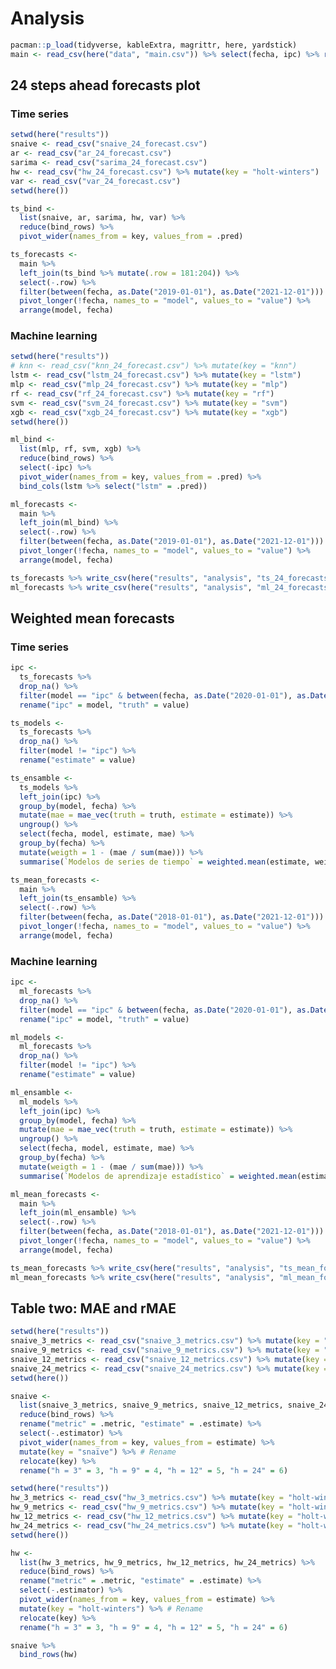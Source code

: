 # Analysis

```r
pacman::p_load(tidyverse, kableExtra, magrittr, here, yardstick)
main <- read_csv(here("data", "main.csv")) %>% select(fecha, ipc) %>% rowid_to_column(".row")
```

## 24 steps ahead forecasts plot

### Time series

```r
setwd(here("results"))
snaive <- read_csv("snaive_24_forecast.csv")
ar <- read_csv("ar_24_forecast.csv")
sarima <- read_csv("sarima_24_forecast.csv")
hw <- read_csv("hw_24_forecast.csv") %>% mutate(key = "holt-winters")
var <- read_csv("var_24_forecast.csv") 
setwd(here())
```

```r
ts_bind <- 
  list(snaive, ar, sarima, hw, var) %>% 
  reduce(bind_rows) %>% 
  pivot_wider(names_from = key, values_from = .pred)

ts_forecasts <- 
  main %>% 
  left_join(ts_bind %>% mutate(.row = 181:204)) %>% 
  select(-.row) %>% 
  filter(between(fecha, as.Date("2019-01-01"), as.Date("2021-12-01"))) %>% 
  pivot_longer(!fecha, names_to = "model", values_to = "value") %>% 
  arrange(model, fecha)
```

### Machine learning

```r
setwd(here("results"))
# knn <- read_csv("knn_24_forecast.csv") %>% mutate(key = "knn")
lstm <- read_csv("lstm_24_forecast.csv") %>% mutate(key = "lstm")
mlp <- read_csv("mlp_24_forecast.csv") %>% mutate(key = "mlp")
rf <- read_csv("rf_24_forecast.csv") %>% mutate(key = "rf")
svm <- read_csv("svm_24_forecast.csv") %>% mutate(key = "svm")
xgb <- read_csv("xgb_24_forecast.csv") %>% mutate(key = "xgb")
setwd(here())
```

```r
ml_bind <- 
  list(mlp, rf, svm, xgb) %>% 
  reduce(bind_rows) %>% 
  select(-ipc) %>% 
  pivot_wider(names_from = key, values_from = .pred) %>% 
  bind_cols(lstm %>% select("lstm" = .pred))

ml_forecasts <- 
  main %>% 
  left_join(ml_bind) %>% 
  select(-.row) %>% 
  filter(between(fecha, as.Date("2019-01-01"), as.Date("2021-12-01"))) %>% 
  pivot_longer(!fecha, names_to = "model", values_to = "value") %>% 
  arrange(model, fecha)
```

```r
ts_forecasts %>% write_csv(here("results", "analysis", "ts_24_forecasts.csv"))
ml_forecasts %>% write_csv(here("results", "analysis", "ml_24_forecasts.csv"))
```

## Weighted mean forecasts

### Time series

```r
ipc <- 
  ts_forecasts %>% 
  drop_na() %>% 
  filter(model == "ipc" & between(fecha, as.Date("2020-01-01"), as.Date("2021-12-01"))) %>% 
  rename("ipc" = model, "truth" = value)

ts_models <- 
  ts_forecasts %>% 
  drop_na() %>% 
  filter(model != "ipc") %>% 
  rename("estimate" = value)

ts_ensamble <- 
  ts_models %>% 
  left_join(ipc) %>% 
  group_by(model, fecha) %>% 
  mutate(mae = mae_vec(truth = truth, estimate = estimate)) %>% 
  ungroup() %>% 
  select(fecha, model, estimate, mae) %>% 
  group_by(fecha) %>% 
  mutate(weigth = 1 - (mae / sum(mae))) %>% 
  summarise(`Modelos de series de tiempo` = weighted.mean(estimate, weigth))

ts_mean_forecasts <- 
  main %>% 
  left_join(ts_ensamble) %>% 
  select(-.row) %>% 
  filter(between(fecha, as.Date("2018-01-01"), as.Date("2021-12-01"))) %>% 
  pivot_longer(!fecha, names_to = "model", values_to = "value") %>% 
  arrange(model, fecha)
```

### Machine learning

```r
ipc <- 
  ml_forecasts %>% 
  drop_na() %>% 
  filter(model == "ipc" & between(fecha, as.Date("2020-01-01"), as.Date("2021-12-01"))) %>% 
  rename("ipc" = model, "truth" = value)

ml_models <- 
  ml_forecasts %>% 
  drop_na() %>% 
  filter(model != "ipc") %>% 
  rename("estimate" = value)

ml_ensamble <- 
  ml_models %>% 
  left_join(ipc) %>% 
  group_by(model, fecha) %>% 
  mutate(mae = mae_vec(truth = truth, estimate = estimate)) %>% 
  ungroup() %>% 
  select(fecha, model, estimate, mae) %>% 
  group_by(fecha) %>% 
  mutate(weigth = 1 - (mae / sum(mae))) %>% 
  summarise(`Modelos de aprendizaje estadístico` = weighted.mean(estimate, weigth))

ml_mean_forecasts <- 
  main %>% 
  left_join(ml_ensamble) %>% 
  select(-.row) %>% 
  filter(between(fecha, as.Date("2018-01-01"), as.Date("2021-12-01"))) %>% 
  pivot_longer(!fecha, names_to = "model", values_to = "value") %>% 
  arrange(model, fecha)
```

```r
ts_mean_forecasts %>% write_csv(here("results", "analysis", "ts_mean_forecasts.csv"))
ml_mean_forecasts %>% write_csv(here("results", "analysis", "ml_mean_forecasts.csv"))
```

## Table two: MAE and rMAE

```r
setwd(here("results"))
snaive_3_metrics <- read_csv("snaive_3_metrics.csv") %>% mutate(key = "snaive 3")
snaive_9_metrics <- read_csv("snaive_9_metrics.csv") %>% mutate(key = "snaive 9")
snaive_12_metrics <- read_csv("snaive_12_metrics.csv") %>% mutate(key = "snaive 12")
snaive_24_metrics <- read_csv("snaive_24_metrics.csv") %>% mutate(key = "snaive 24")
setwd(here())

snaive <- 
  list(snaive_3_metrics, snaive_9_metrics, snaive_12_metrics, snaive_24_metrics) %>%
  reduce(bind_rows) %>% 
  rename("metric" = .metric, "estimate" = .estimate) %>% 
  select(-.estimator) %>% 
  pivot_wider(names_from = key, values_from = estimate) %>% 
  mutate(key = "snaïve") %>% # Rename
  relocate(key) %>% 
  rename("h = 3" = 3, "h = 9" = 4, "h = 12" = 5, "h = 24" = 6)
```

```r
setwd(here("results"))
hw_3_metrics <- read_csv("hw_3_metrics.csv") %>% mutate(key = "holt-winters 3")
hw_9_metrics <- read_csv("hw_9_metrics.csv") %>% mutate(key = "holt-winters 9")
hw_12_metrics <- read_csv("hw_12_metrics.csv") %>% mutate(key = "holt-winters 12")
hw_24_metrics <- read_csv("hw_24_metrics.csv") %>% mutate(key = "holt-winters 24")
setwd(here())

hw <- 
  list(hw_3_metrics, hw_9_metrics, hw_12_metrics, hw_24_metrics) %>%
  reduce(bind_rows) %>% 
  rename("metric" = .metric, "estimate" = .estimate) %>% 
  select(-.estimator) %>% 
  pivot_wider(names_from = key, values_from = estimate) %>% 
  mutate(key = "holt-winters") %>% # Rename
  relocate(key) %>% 
  rename("h = 3" = 3, "h = 9" = 4, "h = 12" = 5, "h = 24" = 6)
```

```r
snaive %>% 
  bind_rows(hw)
```
